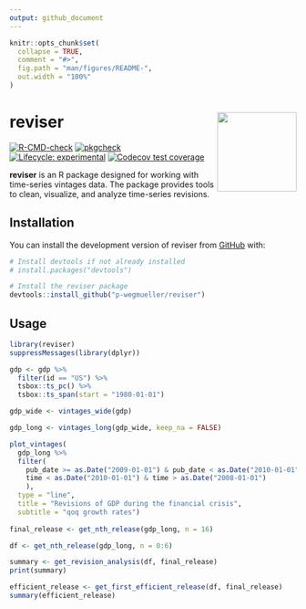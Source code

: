 ```yaml
---
output: github_document
---
```


<!-- README.md is generated from README.Rmd. Please edit that file -->

```r
knitr::opts_chunk$set(
  collapse = TRUE,
  comment = "#>",
  fig.path = "man/figures/README-",
  out.width = "100%" 
)
```

# reviser <img src="man/figures/logo.png" align="right" height="139" />

<!-- badges: start -->
[![R-CMD-check](https://github.com/p-wegmueller/reviser/actions/workflows/R-CMD-check.yaml/badge.svg)](https://github.com/p-wegmueller/reviser/actions/workflows/R-CMD-check.yaml)
[![pkgcheck](https://github.com/p-wegmueller/reviser/workflows/pkgcheck/badge.svg)](https://github.com/p-wegmueller/reviser/actions?query=workflow%3Apkgcheck)
[![Lifecycle: experimental](https://img.shields.io/badge/lifecycle-experimental-orange.svg)](https://lifecycle.r-lib.org/articles/stages.html#experimental)
[![Codecov test coverage](https://codecov.io/gh/p-wegmueller/reviser/graph/badge.svg)](https://app.codecov.io/gh/p-wegmueller/reviser)
<!-- badges: end -->

**reviser** is an R package designed for working with time-series vintages data. The package provides tools to clean, visualize, and analyze time-series revisions.


## Installation

You can install the development version of reviser from [GitHub](https://github.com/) with:


```r
# Install devtools if not already installed
# install.packages("devtools")

# Install the reviser package
devtools::install_github("p-wegmueller/reviser")
```


## Usage

```r
library(reviser)
suppressMessages(library(dplyr))

gdp <- gdp %>% 
  filter(id == "US") %>%
  tsbox::ts_pc() %>% 
  tsbox::ts_span(start = "1980-01-01")

gdp_wide <- vintages_wide(gdp)

gdp_long <- vintages_long(gdp_wide, keep_na = FALSE)

plot_vintages(
  gdp_long %>% 
  filter(
    pub_date >= as.Date("2009-01-01") & pub_date < as.Date("2010-01-01"),
    time < as.Date("2010-01-01") & time > as.Date("2008-01-01")
    ),
  type = "line",
  title = "Revisions of GDP during the financial crisis",
  subtitle = "qoq growth rates")
  
final_release <- get_nth_release(gdp_long, n = 16)

df <- get_nth_release(gdp_long, n = 0:6)

summary <- get_revision_analysis(df, final_release)
print(summary)

efficient_release <- get_first_efficient_release(df, final_release)
summary(efficient_release)
```
